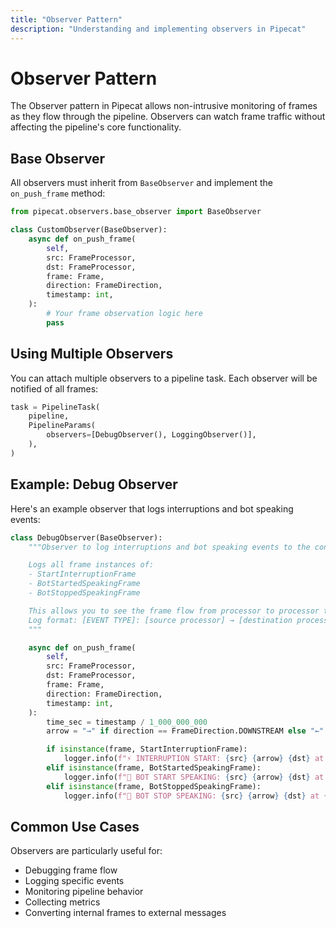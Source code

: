 ```yaml
---
title: "Observer Pattern"
description: "Understanding and implementing observers in Pipecat"
---
```


# Observer Pattern

The Observer pattern in Pipecat allows non-intrusive monitoring of frames as they flow through the pipeline. Observers can watch frame traffic without affecting the pipeline's core functionality.

## Base Observer

All observers must inherit from `BaseObserver` and implement the `on_push_frame` method:

```python
from pipecat.observers.base_observer import BaseObserver

class CustomObserver(BaseObserver):
    async def on_push_frame(
        self,
        src: FrameProcessor,
        dst: FrameProcessor,
        frame: Frame,
        direction: FrameDirection,
        timestamp: int,
    ):
        # Your frame observation logic here
        pass
```

## Using Multiple Observers

You can attach multiple observers to a pipeline task. Each observer will be notified of all frames:

```python
task = PipelineTask(
    pipeline,
    PipelineParams(
        observers=[DebugObserver(), LoggingObserver()],
    ),
)
```

## Example: Debug Observer

Here's an example observer that logs interruptions and bot speaking events:

```python
class DebugObserver(BaseObserver):
    """Observer to log interruptions and bot speaking events to the console.

    Logs all frame instances of:
    - StartInterruptionFrame
    - BotStartedSpeakingFrame
    - BotStoppedSpeakingFrame

    This allows you to see the frame flow from processor to processor through the pipeline for these frames.
    Log format: [EVENT TYPE]: [source processor] → [destination processor] at [timestamp]s
    """

    async def on_push_frame(
        self,
        src: FrameProcessor,
        dst: FrameProcessor,
        frame: Frame,
        direction: FrameDirection,
        timestamp: int,
    ):
        time_sec = timestamp / 1_000_000_000
        arrow = "→" if direction == FrameDirection.DOWNSTREAM else "←"

        if isinstance(frame, StartInterruptionFrame):
            logger.info(f"⚡ INTERRUPTION START: {src} {arrow} {dst} at {time_sec:.2f}s")
        elif isinstance(frame, BotStartedSpeakingFrame):
            logger.info(f"🤖 BOT START SPEAKING: {src} {arrow} {dst} at {time_sec:.2f}s")
        elif isinstance(frame, BotStoppedSpeakingFrame):
            logger.info(f"🤖 BOT STOP SPEAKING: {src} {arrow} {dst} at {time_sec:.2f}s")
```

## Common Use Cases

Observers are particularly useful for:

- Debugging frame flow
- Logging specific events
- Monitoring pipeline behavior
- Collecting metrics
- Converting internal frames to external messages
